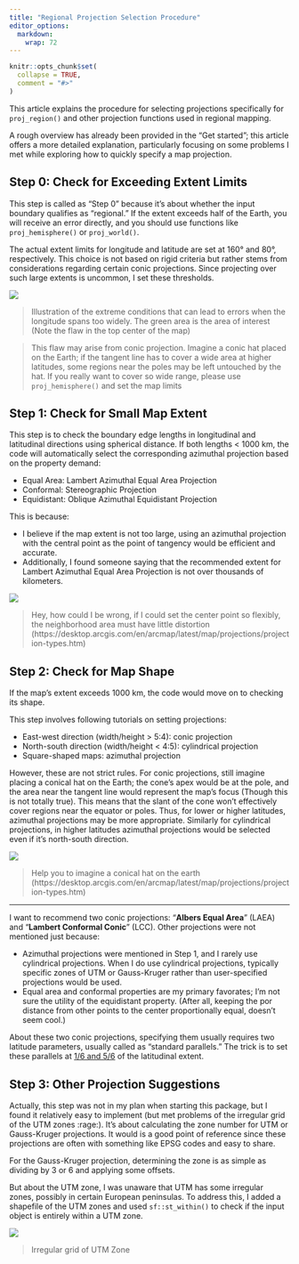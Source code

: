 ```yaml
---
title: "Regional Projection Selection Procedure"
editor_options: 
  markdown: 
    wrap: 72
---
```


```r
knitr::opts_chunk$set(
  collapse = TRUE,
  comment = "#>"
)
```

This article explains the procedure for selecting projections specifically for `proj_region()` and other projection functions used in regional mapping.

A rough overview has already been provided in the "Get started"; this article offers a more detailed explanation, particularly focusing on some problems I met while exploring how to quickly specify a map projection.


## Step 0: Check for Exceeding Extent Limits

This step is called as "Step 0" because it's about whether the input boundary qualifies as "regional." If the extent exceeds half of the Earth, you will receive an error directly, and you should use functions like `proj_hemisphere()` or `proj_world()`. 

The actual extent limits for longitude and latitude are set at 160° and 80°, respectively. This choice is not based on rigid criteria but rather stems from considerations regarding certain conic projections. Since projecting over such large extents is uncommon, I set these thresholds.

![](images/conicFlaw.jpg)

> Illustration of the extreme conditions that can lead to errors when the longitude spans too widely. The green area is the area of interest (Note the flaw in the top center of the map)

> This flaw may arise from conic projection. Imagine a conic hat placed on the Earth; if the tangent line has to cover a wide area at higher latitudes, some regions near the poles may be left untouched by the hat.
If you really want to cover so wide range, please use `proj_hemisphere()` and set the map limits

## Step 1: Check for Small Map Extent

This step is to check the boundary edge lengths in longitudinal and latitudinal directions using spherical distance. If both lengths < 1000 km, the code will automatically select the corresponding azimuthal projection based on the property demand:

  - Equal Area: Lambert Azimuthal Equal Area Projection
  - Conformal: Stereographic Projection
  - Equidistant: Oblique Azimuthal Equidistant Projection

This is because: 

  - I believe if the map extent is not too large, using an azimuthal projection with the central point as the point of tangency would be efficient and accurate. 
  - Additionally, I found someone saying that the recommended extent for Lambert Azimuthal Equal Area Projection is not over thousands of kilometers.

![ ](images/azimuthalProj.jpg)

> Hey, how could I be wrong, if I could set the center point so flexibly, the neighborhood area must have little distortion (https://desktop.arcgis.com/en/arcmap/latest/map/projections/projection-types.htm)

## Step 2: Check for Map Shape


If the map's extent exceeds 1000 km, the code would move on to checking its shape.

This step involves following tutorials on setting projections:
 
  - East-west direction (width/height > 5:4): conic projection
  - North-south direction (width/height < 4:5): cylindrical projection
  - Square-shaped maps: azimuthal projection

However, these are not strict rules. For conic projections, still imagine placing a conical hat on the Earth; the cone's apex would be at the pole, and the area near the tangent line would represent the map's focus (Though this is not totally true). This means that the slant of the cone won't effectively cover regions near the equator or poles. Thus, for lower or higher latitudes, azimuthal projections may be more appropriate. Similarly for cylindrical projections, in higher latitudes azimuthal projections would be selected even if it's north-south direction.

![ ](images/conicProj.jpg)

> Help you to imagine a conical hat on the earth (https://desktop.arcgis.com/en/arcmap/latest/map/projections/projection-types.htm)

---

I want to recommend two conic projections: "**Albers Equal Area**" (LAEA) and "**Lambert Conformal Conic**" (LCC). Other projections were not mentioned just because: 

  - Azimuthal projections were mentioned in Step 1, and I rarely use cylindrical projections. When I do use cylindrical projections, typically specific zones of UTM or Gauss-Kruger rather than user-specified projections would be used.
  - Equal area and conformal properties are my primary favorates; I'm not sure the utility of the equidistant property. (After all, keeping the por distance from other points to the center proportionally equal, doesn't seem cool.)
  
About these two conic projections, specifying them usually requires two latitude parameters, usually called as "standard parallels." The trick is to set these parallels at [1/6 and 5/6](https://api.semanticscholar.org/CorpusID:203636100) of the latitudinal extent.

## Step 3: Other Projection Suggestions


Actually, this step was not in my plan when starting this package, but I found it relatively easy to implement (but met problems of the irregular grid of the UTM zones :rage:). It's about calculating the zone number for UTM or Gauss-Kruger projections. It would is a good point of reference since these projections are often with something like EPSG codes and easy to share.

For the Gauss-Kruger projection, determining the zone is as simple as dividing by 3 or 6 and applying some offsets.

But about the UTM zone, I was unaware that UTM has some irregular zones, possibly in certain European peninsulas. To address this, I added a shapefile of the UTM zones and used `sf::st_within()` to check if the input object is entirely within a UTM zone.

![ ](images/irregularGrid.jpg)

> Irregular grid of UTM Zone
